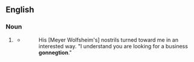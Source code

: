 ==English==

===Noun===
{{en-noun}}

# {{context|nonce|lang=en}} {{eye dialect of|connection}}
#* {{RQ:Fitzgerald Gatsby|IV}}
#*: His [Meyer Wolfsheim's] nostrils turned toward me in an interested way. "I understand you are looking for a business '''gonnegtion'''."